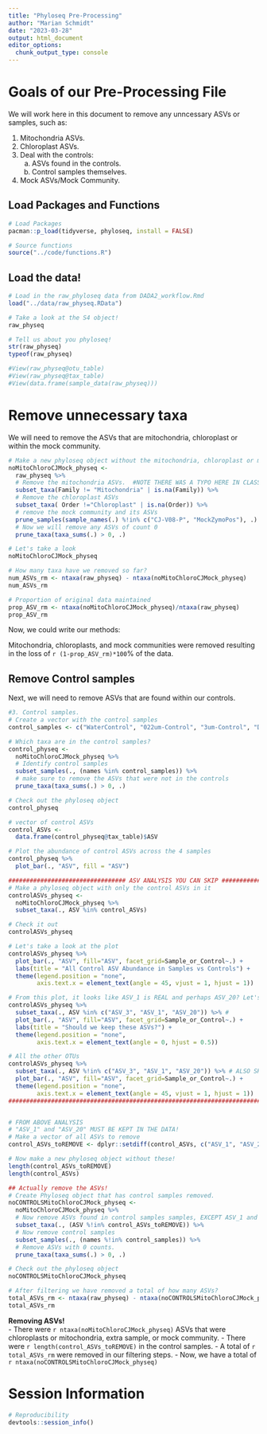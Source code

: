 ```yaml
---
title: "Phyloseq Pre-Processing"
author: "Marian Schmidt"
date: "2023-03-28"
output: html_document
editor_options: 
  chunk_output_type: console
---
```


# Goals of our Pre-Processing File

We will work here in this document to remove any unncessary ASVs or samples, such as: 

1. Mitochondria ASVs. 
2. Chloroplast ASVs.  
3. Deal with the controls:  
    a. ASVs found in the controls.  
    b. Control samples themselves.  
4. Mock ASVs/Mock Community. 


## Load Packages and Functions

```r
# Load Packages
pacman::p_load(tidyverse, phyloseq, install = FALSE)

# Source functions
source("../code/functions.R")
```

## Load the data!

```r
# Load in the raw_phyloseq data from DADA2_workflow.Rmd
load("../data/raw_physeq.RData")

# Take a look at the S4 object!
raw_physeq

# Tell us about you phyloseq!
str(raw_physeq)
typeof(raw_physeq)

#View(raw_physeq@otu_table)
#View(raw_physeq@tax_table)
#View(data.frame(sample_data(raw_physeq)))
```


# Remove unnecessary taxa

We will need to remove the ASVs that are mitochondria, chloroplast or within the mock community. 

```r
# Make a new phyloseq object without the mitochondria, chloroplast or mock community
noMitoChloroCJMock_physeq <- 
  raw_physeq %>%
  # Remove the mitochondria ASVs.  #NOTE THERE WAS A TYPO HERE IN CLASS! 
  subset_taxa(Family != "Mitochondria" | is.na(Family)) %>%
  # Remove the chloroplast ASVs 
  subset_taxa( Order !="Chloroplast" | is.na(Order)) %>%
  # remove the mock community and its ASVs 
  prune_samples(sample_names(.) %!in% c("CJ-V08-P", "MockZymoPos"), .) %>%
  # Now we will remove any ASVs of count 0
  prune_taxa(taxa_sums(.) > 0, .)

# Let's take a look 
noMitoChloroCJMock_physeq

# How many taxa have we removed so far? 
num_ASVs_rm <- ntaxa(raw_physeq) - ntaxa(noMitoChloroCJMock_physeq)
num_ASVs_rm

# Proportion of original data maintained
prop_ASV_rm <- ntaxa(noMitoChloroCJMock_physeq)/ntaxa(raw_physeq)
prop_ASV_rm
```

Now, we could write our methods: 

Mitochondria, chloroplasts, and mock communities were removed resulting in the loss of `r (1-prop_ASV_rm)*100`% of the data.



## Remove Control samples 

Next, we will need to remove ASVs that are found within our controls. 

```r
#3. Control samples.  
# Create a vector with the control samples 
control_samples <- c("WaterControl", "022um-Control", "3um-Control", "DNA-Ext-Control")

# Which taxa are in the control samples? 
control_physeq <- 
  noMitoChloroCJMock_physeq %>%
  # Identify control samples
  subset_samples(., (names %in% control_samples)) %>%
  # make sure to remove the ASVs that were not in the controls 
  prune_taxa(taxa_sums(.) > 0, .)

# Check out the phyloseq object 
control_physeq

# vector of control ASVs
control_ASVs <- 
  data.frame(control_physeq@tax_table)$ASV

# Plot the abundance of control ASVs across the 4 samples 
control_physeq %>%
  plot_bar(., "ASV", fill = "ASV")

################################# ASV ANALYSIS YOU CAN SKIP #################################
# Make a phyloseq object with only the control ASVs in it 
controlASVs_physeq <- 
  noMitoChloroCJMock_physeq %>%
  subset_taxa(., ASV %in% control_ASVs)

# Check it out
controlASVs_physeq

# Let's take a look at the plot 
controlASVs_physeq %>%
  plot_bar(., "ASV", fill="ASV", facet_grid=Sample_or_Control~.) + 
  labs(title = "All Control ASV Abundance in Samples vs Controls") + 
  theme(legend.position = "none",
        axis.text.x = element_text(angle = 45, vjust = 1, hjust = 1))

# From this plot, it looks like ASV_1 is REAL and perhaps ASV_20? Let's check 
controlASVs_physeq %>%
  subset_taxa(., ASV %in% c("ASV_3", "ASV_1", "ASV_20")) %>% # 
  plot_bar(., "ASV", fill="ASV", facet_grid=Sample_or_Control~.) +
  labs(title = "Should we keep these ASVs?") + 
  theme(legend.position = "none",
        axis.text.x = element_text(angle = 0, hjust = 0.5))

# All the other OTUs 
controlASVs_physeq %>%
  subset_taxa(., ASV %!in% c("ASV_3", "ASV_1", "ASV_20")) %>% # ALSO SHOW "ASV_20"
  plot_bar(., "ASV", fill="ASV", facet_grid=Sample_or_Control~.) + 
  theme(legend.position = "none",
        axis.text.x = element_text(angle = 45, vjust = 1, hjust = 1))
################################################################################


# FROM ABOVE ANALYSIS 
# "ASV_1" and "ASV_20" MUST BE KEPT IN THE DATA! 
# Make a vector of all ASVs to remove
control_ASVs_toREMOVE <- dplyr::setdiff(control_ASVs, c("ASV_1", "ASV_20"))

# Now make a new phyloseq object without these! 
length(control_ASVs_toREMOVE)
length(control_ASVs)

## Actually remove the ASVs! 
# Create Phyloseq object that has control samples removed. 
noCONTROLSMitoChloroCJMock_physeq <- 
  noMitoChloroCJMock_physeq %>%
  # Now remove ASVs found in control samples samples, EXCEPT ASV_1 and ASV_20
  subset_taxa(., (ASV %!in% control_ASVs_toREMOVE)) %>%
  # Now remove control samples
  subset_samples(., (names %!in% control_samples)) %>%
  # Remove ASVs with 0 counts. 
  prune_taxa(taxa_sums(.) > 0, .) 

# Check out the phyloseq object 
noCONTROLSMitoChloroCJMock_physeq

# After filtering we have removed a total of how many ASVs? 
total_ASVs_rm <- ntaxa(raw_physeq) - ntaxa(noCONTROLSMitoChloroCJMock_physeq)
total_ASVs_rm
```




**Removing ASVs!**  
- There were `r ntaxa(noMitoChloroCJMock_physeq)` ASVs that were chloroplasts or mitochondria, extra sample, or mock community.
- There were `r length(control_ASVs_toREMOVE)` in the control samples. 
- A total of `r total_ASVs_rm` were removed in our filtering steps.
- Now, we have a total of `r ntaxa(noCONTROLSMitoChloroCJMock_physeq)`


# Session Information 
```r
# Reproducibility
devtools::session_info()
```